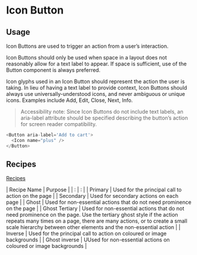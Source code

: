 <Meta title="Components/Icon Button/Documentation"/>

# Icon Button

## Usage
Icon Buttons are used to trigger an action from a user’s interaction.

Icon Buttons should only be used when space in a layout does not reasonably allow for a text label to appear. If space is sufficient, use of the Button component is always preferred.

Icon glyphs used in an Icon Button should represent the action the user is taking. In lieu of having a text label to provide context, Icon Buttons should always use universally-understood icons, and never ambiguous or unique icons. Examples include Add, Edit, Close, Next, Info.

>Accessibility note:
Since Icon Buttons do not include text labels, an aria-label attribute should be specified describing the button’s action for screen reader compatibility.


```js
<Button aria-label='Add to cart'>
  <Icon name="plus" />
</Button>
```

## Recipes

[Recipes](https://share.goabstract.com/0a64b455-76a0-4d84-ad53-4481167ab502?collectionLayerId=7482fb0a-dc1a-4a21-9d50-dd1be7e718bd&mode=design)

| Recipe Name | Purpose |
| : | : |
| Primary | Used for the principal call to action on the page |
| Secondary | Used for secondary actions on each page |
| Ghost | Used for non-essential actions that do not need prominence on the page |
| Ghost Tertiary | Used for non-essential actions that do not need prominence on the page. Use the tertiary ghost style if the action repeats many times on a page, there are many actions, or to create a small scale hierarchy between other elements and the non-essential action |
| Inverse | Used for the principal call to action on coloured or image backgrounds |
| Ghost inverse | UUsed for non-essential actions on coloured or image backgrounds |

